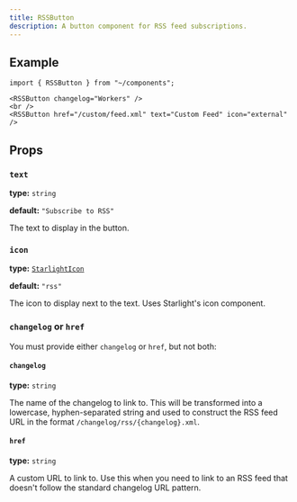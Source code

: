 ```yaml
---
title: RSSButton
description: A button component for RSS feed subscriptions.
---
```


## Example

```mdx live
import { RSSButton } from "~/components";

<RSSButton changelog="Workers" />
<br />
<RSSButton href="/custom/feed.xml" text="Custom Feed" icon="external" />
```

## Props

### `text`

**type:** `string`

**default:** `"Subscribe to RSS"`

The text to display in the button.

### `icon`

**type:** [`StarlightIcon`](https://starlight.astro.build/reference/icons/#all-icons)

**default:** `"rss"`

The icon to display next to the text. Uses Starlight's icon component.

### `changelog` or `href`

You must provide either `changelog` or `href`, but not both:

#### `changelog`

**type:** `string`

The name of the changelog to link to. This will be transformed into a lowercase, hyphen-separated string and used to construct the RSS feed URL in the format `/changelog/rss/{changelog}.xml`.

#### `href`

**type:** `string`

A custom URL to link to. Use this when you need to link to an RSS feed that doesn't follow the standard changelog URL pattern.
